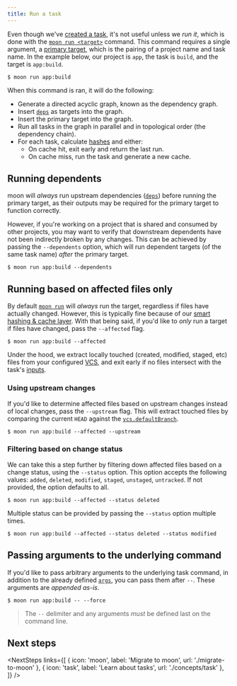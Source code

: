 ```yaml
---
title: Run a task
---
```



<HeaderLabel text="2 min" />

Even though we've [created a task](./create-task), it's not useful unless we _run it_, which is done
with the [`moon run <target>`](./commands/run) command. This command requires a single argument, a
[primary target](./concepts/target), which is the pairing of a project name and task name. In the
example below, our project is `app`, the task is `build`, and the target is `app:build`.

```shell
$ moon run app:build
```

When this command is ran, it will do the following:

- Generate a directed acyclic graph, known as the dependency graph.
- Insert [`deps`](./config/project#deps) as targets into the graph.
- Insert the primary target into the graph.
- Run all tasks in the graph in parallel and in topological order (the dependency chain).
- For each task, calculate [hashes](./concepts/cache) and either:
  - On cache hit, exit early and return the last run.
  - On cache miss, run the task and generate a new cache.

## Running dependents

moon will _always_ run upstream dependencies ([`deps`](./config/project#deps)) before running the
primary target, as their outputs may be required for the primary target to function correctly.

However, if you're working on a project that is shared and consumed by other projects, you may want
to verify that downstream dependents have not been indirectly broken by any changes. This can be
achieved by passing the `--dependents` option, which will run dependent targets (of the same task
name) _after_ the primary target.

```shell
$ moon run app:build --dependents
```

## Running based on affected files only

By default [`moon run`](./commands/run) will _always_ run the target, regardless if files have
actually changed. However, this is typically fine because of our
[smart hashing & cache layer](./concepts/cache). With that being said, if you'd like to _only_ run a
target if files have changed, pass the `--affected` flag.

```shell
$ moon run app:build --affected
```

Under the hood, we extract locally touched (created, modified, staged, etc) files from your
configured [VCS](./config/workspace#vcs), and exit early if no files intersect with the task's
[inputs](./config/project#inputs).

### Using upstream changes

If you'd like to determine affected files based on upstream changes instead of local changes, pass
the `--upstream` flag. This will extract touched files by comparing the current `HEAD` against the
[`vcs.defaultBranch`](./config/workspace#defaultbranch).

```shell
$ moon run app:build --affected --upstream
```

### Filtering based on change status

We can take this a step further by filtering down affected files based on a change status, using the
`--status` option. This option accepts the following values: `added`, `deleted`, `modified`,
`staged`, `unstaged`, `untracked`. If not provided, the option defaults to all.

```shell
$ moon run app:build --affected --status deleted
```

Multiple status can be provided by passing the `--status` option multiple times.

```shell
$ moon run app:build --affected --status deleted --status modified
```

## Passing arguments to the underlying command

If you'd like to pass arbitrary arguments to the underlying task command, in addition to the already
defined [`args`](./config/project#args), you can pass them after `--`. These arguments are _appended
as-is_.

```shell
$ moon run app:build -- --force
```

> The `--` delimiter and any arguments _must_ be defined last on the command line.

## Next steps

<NextSteps
  links={[
    { icon: 'moon', label: 'Migrate to moon', url: './migrate-to-moon' },
    { icon: 'task', label: 'Learn about tasks', url: './concepts/task' },
  ]}
/>
